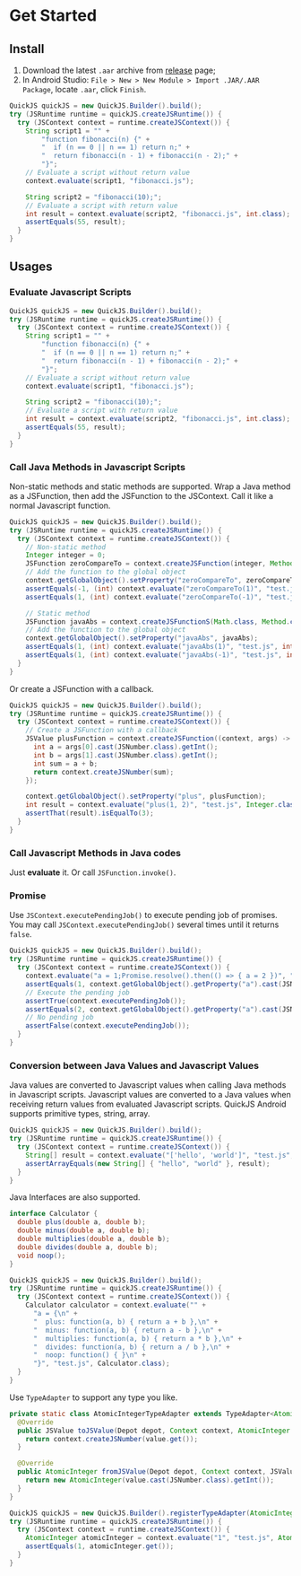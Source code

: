 # Get Started

## Install

1. Download the latest `.aar` archive from [release](https://github.com/shiqimei/quickjs-android/releases) page;
2. In Android Studio: `File > New > New Module > Import .JAR/.AAR Package`, locate `.aar`, click `Finish`.

```java
QuickJS quickJS = new QuickJS.Builder().build();
try (JSRuntime runtime = quickJS.createJSRuntime()) {
  try (JSContext context = runtime.createJSContext()) {
    String script1 = "" +
        "function fibonacci(n) {" +
        "  if (n == 0 || n == 1) return n;" +
        "  return fibonacci(n - 1) + fibonacci(n - 2);" +
        "}";
    // Evaluate a script without return value
    context.evaluate(script1, "fibonacci.js");

    String script2 = "fibonacci(10);";
    // Evaluate a script with return value
    int result = context.evaluate(script2, "fibonacci.js", int.class);
    assertEquals(55, result);
  }
}
```

## Usages

### Evaluate Javascript Scripts

```java
QuickJS quickJS = new QuickJS.Builder().build();
try (JSRuntime runtime = quickJS.createJSRuntime()) {
  try (JSContext context = runtime.createJSContext()) {
    String script1 = "" +
        "function fibonacci(n) {" +
        "  if (n == 0 || n == 1) return n;" +
        "  return fibonacci(n - 1) + fibonacci(n - 2);" +
        "}";
    // Evaluate a script without return value
    context.evaluate(script1, "fibonacci.js");

    String script2 = "fibonacci(10);";
    // Evaluate a script with return value
    int result = context.evaluate(script2, "fibonacci.js", int.class);
    assertEquals(55, result);
  }
}
```

### Call Java Methods in Javascript Scripts

Non-static methods and static methods are supported. Wrap a Java method as a JSFunction, then add the JSFunction to the JSContext. Call it like a normal Javascript function.

```java
QuickJS quickJS = new QuickJS.Builder().build();
try (JSRuntime runtime = quickJS.createJSRuntime()) {
  try (JSContext context = runtime.createJSContext()) {
    // Non-static method
    Integer integer = 0;
    JSFunction zeroCompareTo = context.createJSFunction(integer, Method.create(Integer.class, Integer.class.getMethod("compareTo", Integer.class)));
    // Add the function to the global object
    context.getGlobalObject().setProperty("zeroCompareTo", zeroCompareTo);
    assertEquals(-1, (int) context.evaluate("zeroCompareTo(1)", "test.js", int.class));
    assertEquals(1, (int) context.evaluate("zeroCompareTo(-1)", "test.js", int.class));

    // Static method
    JSFunction javaAbs = context.createJSFunctionS(Math.class, Method.create(Math.class, Math.class.getMethod("abs", int.class)));
    // Add the function to the global object
    context.getGlobalObject().setProperty("javaAbs", javaAbs);
    assertEquals(1, (int) context.evaluate("javaAbs(1)", "test.js", int.class));
    assertEquals(1, (int) context.evaluate("javaAbs(-1)", "test.js", int.class));
  }
}
```

Or create a JSFunction with a callback.

```java
QuickJS quickJS = new QuickJS.Builder().build();
try (JSRuntime runtime = quickJS.createJSRuntime()) {
  try (JSContext context = runtime.createJSContext()) {
    // Create a JSFunction with a callback
    JSValue plusFunction = context.createJSFunction((context, args) -> {
      int a = args[0].cast(JSNumber.class).getInt();
      int b = args[1].cast(JSNumber.class).getInt();
      int sum = a + b;
      return context.createJSNumber(sum);
    });

    context.getGlobalObject().setProperty("plus", plusFunction);
    int result = context.evaluate("plus(1, 2)", "test.js", Integer.class);
    assertThat(result).isEqualTo(3);
  }
}
```

### Call Javascript Methods in Java codes

Just **evaluate** it. Or call `JSFunction.invoke()`.

### Promise

Use `JSContext.executePendingJob()` to execute pending job of promises. You may call `JSContext.executePendingJob()` several times until it returns `false`.

```java
QuickJS quickJS = new QuickJS.Builder().build();
try (JSRuntime runtime = quickJS.createJSRuntime()) {
  try (JSContext context = runtime.createJSContext()) {
    context.evaluate("a = 1;Promise.resolve().then(() => { a = 2 })", "test.js");
    assertEquals(1, context.getGlobalObject().getProperty("a").cast(JSNumber.class).getInt());
    // Execute the pending job
    assertTrue(context.executePendingJob());
    assertEquals(2, context.getGlobalObject().getProperty("a").cast(JSNumber.class).getInt());
    // No pending job
    assertFalse(context.executePendingJob());
  }
}
```

### Conversion between Java Values and Javascript Values

Java values are converted to Javascript values when calling Java methods in Javascript scripts. Javascript values are converted to a Java values when receiving return values from evaluated Javascript scripts. QuickJS Android supports primitive types, string, array.

```java
QuickJS quickJS = new QuickJS.Builder().build();
try (JSRuntime runtime = quickJS.createJSRuntime()) {
  try (JSContext context = runtime.createJSContext()) {
    String[] result = context.evaluate("['hello', 'world']", "test.js", String[].class);
    assertArrayEquals(new String[] { "hello", "world" }, result);
  }
}
```

Java Interfaces are also supported.

```java
interface Calculator {
  double plus(double a, double b);
  double minus(double a, double b);
  double multiplies(double a, double b);
  double divides(double a, double b);
  void noop();
}

QuickJS quickJS = new QuickJS.Builder().build();
try (JSRuntime runtime = quickJS.createJSRuntime()) {
  try (JSContext context = runtime.createJSContext()) {
    Calculator calculator = context.evaluate("" +
      "a = {\n" +
      "  plus: function(a, b) { return a + b },\n" +
      "  minus: function(a, b) { return a - b },\n" +
      "  multiplies: function(a, b) { return a * b },\n" +
      "  divides: function(a, b) { return a / b },\n" +
      "  noop: function() { }\n" +
      "}", "test.js", Calculator.class);
  }
}
```

Use `TypeAdapter` to support any type you like.

```java
private static class AtomicIntegerTypeAdapter extends TypeAdapter<AtomicInteger> {
  @Override
  public JSValue toJSValue(Depot depot, Context context, AtomicInteger value) {
    return context.createJSNumber(value.get());
  }

  @Override
  public AtomicInteger fromJSValue(Depot depot, Context context, JSValue value) {
    return new AtomicInteger(value.cast(JSNumber.class).getInt());
  }
}

QuickJS quickJS = new QuickJS.Builder().registerTypeAdapter(AtomicInteger.class, new AtomicIntegerTypeAdapter()).build();
try (JSRuntime runtime = quickJS.createJSRuntime()) {
  try (JSContext context = runtime.createJSContext()) {
    AtomicInteger atomicInteger = context.evaluate("1", "test.js", AtomicInteger.class);
    assertEquals(1, atomicInteger.get());
  }
}
```
